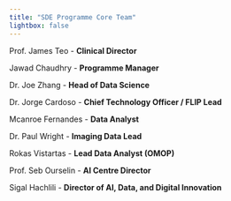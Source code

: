 ```yaml
---
title: "SDE Programme Core Team" 
lightbox: false
---
```


Prof. James Teo - **Clinical Director**

Jawad Chaudhry - **Programme Manager**

Dr. Joe Zhang - **Head of Data Science**

Dr. Jorge Cardoso - **Chief Technology Officer / FLIP Lead**

Mcanroe Fernandes - **Data Analyst**

Dr. Paul Wright - **Imaging Data Lead**

Rokas Vistartas - **Lead Data Analyst (OMOP)**

Prof. Seb Ourselin - **AI Centre Director**

Sigal Hachlili - **Director of AI, Data, and Digital Innovation**